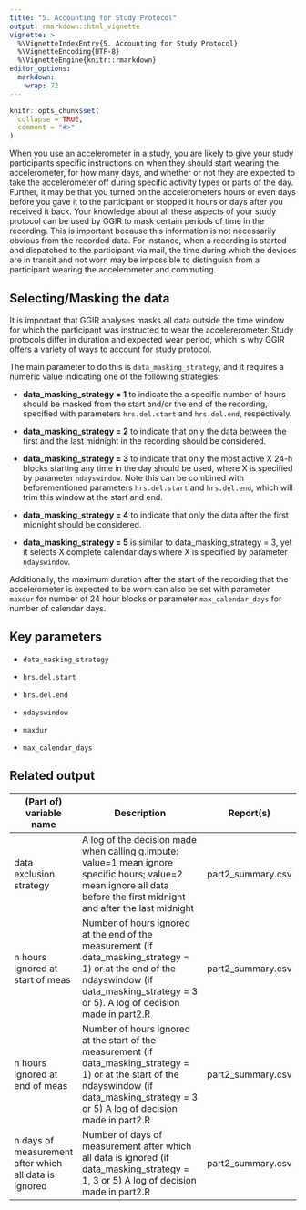 ```yaml
---
title: "5. Accounting for Study Protocol"
output: rmarkdown::html_vignette
vignette: >
  %\VignetteIndexEntry{5. Accounting for Study Protocol}
  %\VignetteEncoding{UTF-8}
  %\VignetteEngine{knitr::rmarkdown}
editor_options: 
  markdown: 
    wrap: 72
---
```


```r
knitr::opts_chunk$set(
  collapse = TRUE,
  comment = "#>"
)
```

When you use an accelerometer in a study, you are likely to give your
study participants specific instructions on when they should start
wearing the accelerometer, for how many days, and whether or not they
are expected to take the accelerometer off during specific activity
types or parts of the day. Further, it may be that you turned on the
accelerometers hours or even days before you gave it to the participant
or stopped it hours or days after you received it back. Your knowledge
about all these aspects of your study protocol can be used by GGIR to
mask certain periods of time in the recording. This is important because
this information is not necessarily obvious from the recorded data. For
instance, when a recording is started and dispatched to the participant
via mail, the time during which the devices are in transit and not worn
may be impossible to distinguish from a participant wearing the
accelerometer and commuting.

## Selecting/Masking the data

It is important that GGIR analyses masks all data outside the time
window for which the participant was instructed to wear the
accelererometer. Study protocols differ in duration and expected wear
period, which is why GGIR offers a variety of ways to account for study
protocol.

The main parameter to do this is `data_masking_strategy`, and it
requires a numeric value indicating one of the following strategies:

-   **data_masking_strategy = 1** to indicate the a specific number of
    hours should be masked from the start and/or the end of the
    recording, specified with parameters `hrs.del.start` and
    `hrs.del.end`, respectively.

-   **data_masking_strategy = 2** to indicate that only the data between
    the first and the last midnight in the recording should be
    considered.

-   **data_masking_strategy = 3** to indicate that only the most active
    X 24-h blocks starting any time in the day should be used, where X
    is specified by parameter `ndayswindow`. Note this can be combined
    with beforementioned parameters `hrs.del.start` and `hrs.del.end`,
    which will trim this window at the start and end.

-   **data_masking_strategy = 4** to indicate that only the data after
    the first midnight should be considered.

-   **data_masking_strategy = 5** is similar to data_masking_strategy =
    3, yet it selects X complete calendar days where X is specified by
    parameter `ndayswindow`.

Additionally, the maximum duration after the start of the recording that
the accelerometer is expected to be worn can also be set with parameter
`maxdur` for number of 24 hour blocks or parameter `max_calendar_days`
for number of calendar days.

## Key parameters

-   `data_masking_strategy`

-   `hrs.del.start`

-   `hrs.del.end`

-   `ndayswindow`

-   `maxdur`

-   `max_calendar_days`

## Related output

| (Part of) variable name                               | Description                                                                                                                                                                                     | Report(s)         |
|-------------------------------------------------------|-------------------------------------------------------------------------------------------------------------------------------------------------------------------------------------------------|-------------------|
| data exclusion strategy                               | A log of the decision made when calling g.impute: value=1 mean ignore specific hours; value=2 mean ignore all data before the first midnight and after the last midnight                        | part2_summary.csv |
| n hours ignored at start of meas                      | Number of hours ignored at the end of the measurement (if data_masking_strategy = 1) or at the end of the ndayswindow (if data_masking_strategy = 3 or 5). A log of decision made in part2.R    | part2_summary.csv |
| n hours ignored at end of meas                        | Number of hours ignored at the start of the measurement (if data_masking_strategy = 1) or at the start of the ndayswindow (if data_masking_strategy = 3 or 5) A log of decision made in part2.R | part2_summary.csv |
| n days of measurement after which all data is ignored | Number of days of measurement after which all data is ignored (if data_masking_strategy = 1, 3 or 5) A log of decision made in part2.R                                                          | part2_summary.csv |
